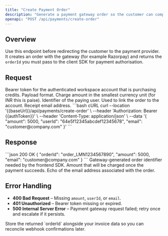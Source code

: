 ```yaml
---
title: "Create Payment Order"
description: "Generate a payment gateway order so the customer can complete checkout."
openapi: "POST /api/payments/create-order"
---
```


## Overview
Use this endpoint before redirecting the customer to the payment provider. It creates an order with the gateway (for example Razorpay) and returns the `orderId` you must pass to the client SDK for payment authorisation.

## Request
<ParamField header="Authorization" type="string" required>
Bearer token for the authenticated workspace account that is purchasing credits.
</ParamField>

<ParamField header="Content-Type" type="string" required default="application/json">
Payload format.
</ParamField>

<ParamField body="amount" type="integer" required>
Charge amount in the smallest currency unit (for INR this is paise).
</ParamField>

<ParamField body="userId" type="string" required>
Identifier of the paying user. Used to link the order to the account.
</ParamField>

<ParamField body="email" type="string" required>
Receipt email address.
</ParamField>

<RequestExample>
```bash cURL
curl --location '{{baseUrl}}/api/payments/create-order' \
  --header 'Authorization: Bearer {{authToken}}' \
  --header 'Content-Type: application/json' \
  --data '{
    "amount": 5000,
    "userId": "64e5f12345abcdef12345678",
    "email": "customer@company.com"
  }'
```
</RequestExample>

## Response
<ResponseExample>
```json 200 OK
{
  "orderId": "order_LMN1234567890",
  "amount": 5000,
  "email": "customer@company.com"
}
```
</ResponseExample>

<ResponseField name="orderId" type="string" required>
Gateway-generated order identifier needed by the frontend SDK.
</ResponseField>
<ResponseField name="amount" type="integer" required>
Amount that will be charged once the payment succeeds.
</ResponseField>
<ResponseField name="email" type="string" required>
Echo of the email address associated with the order.
</ResponseField>

## Error Handling
- **400 Bad Request** – Missing `amount`, `userId`, or `email`.
- **401 Unauthorized** – Bearer token missing or expired.
- **500 Internal Server Error** – Payment gateway request failed; retry once and escalate if it persists.

<Tip>
Store the returned `orderId` alongside your invoice data so you can reconcile webhook confirmations later.
</Tip>
